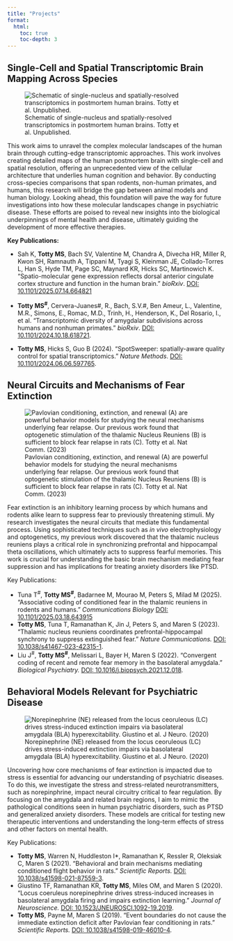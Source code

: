 ```yaml
---
title: "Projects"
format:
  html:
    toc: true
    toc-depth: 3
---
```


## Single-Cell and Spatial Transcriptomic Brain Mapping Across Species
![Schematic of single-nucleus and spatially-resolved transcriptomics in postmortem human brains. Totty et al. Unpublished.](transcriptomics.png)

This work aims to unravel the complex molecular landscapes of the human brain through cutting-edge transcriptomic approaches. This work involves creating detailed maps of the human postmortem brain with single-cell and spatial resolution, offering an unprecedented view of the cellular architecture that underlies human cognition and behavior. By conducting cross-species comparisons that span rodents, non-human primates, and humans, this research will bridge the gap between animal models and human biology. Looking ahead, this foundation will pave the way for future investigations into how these molecular landscapes change in psychiatric disease. These efforts are poised to reveal new insights into the biological underpinnings of mental health and disease, ultimately guiding the development of more effective therapies.

**Key Publications:**

- Sah K, **Totty MS**, Bach SV, Valentine M, Chandra A, Divecha HR, Miller R, Kwon SH, Ramnauth A, Tippani M, Tyagi S, Kleinman JE, Collado-Torres L, Han S, Hyde TM, Page SC, Maynard KR, Hicks SC, Martinowich K. “Spatio-molecular gene expression reflects dorsal anterior cingulate cortex structure and function in the human brain.”  _bioRxiv_. [DOI: 10.1101/2025.07.14.664821](https://www.biorxiv.org/content/10.1101/2025.07.14.664821v1)

- **Totty MS^#^**,  Cervera-Juanes#, R., Bach, S.V.#, Ben Ameur, L., Valentine, M.R., Simons, E., Romac, M.D., Trinh, H., Henderson, K., Del Rosario, I., et al. "Transcriptomic diversity of amygdalar subdivisions across humans and nonhuman primates." _bioRxiv_. [DOI: 10.1101/2024.10.18.618721](https://www.biorxiv.org/content/10.1101/2024.10.18.618721v1).

- **Totty MS**, Hicks S, Guo B (2024). "SpotSweeper: spatially-aware quality control for spatial transcriptomics." _Nature Methods_. [DOI: 10.1101/2024.06.06.597765](https://www.nature.com/articles/s41592-025-02713-3).



## Neural Circuits and Mechanisms of Fear Extinction
![Pavlovian conditioning, extinction, and renewal (A) are powerful behavior models for studying the neural mechanisms underlying fear relapse. Our previous work found that optogenetic stimulation of the thalamic Nucleus Reuniens (B) is sufficient to block fear relapse in rats (C). Totty et al. Nat Comm. (2023)](re_stim.png)

Fear extinction is an inhibitory learning process by which humans and rodents alike learn to suppress fear to previously threatening stimuli. My research investigates the neural circuits that mediate this fundamental process. Using sophisticated techniques such as _in vivo_ electrophysiology and optogenetics, my previous work discovered that the thalamic nucleus reuniens plays a critical role in synchronizing prefrontal and hippocampal theta oscillations, which ultimately acts to suppress fearful memories. This work is crucial for understanding the basic brain mechanism mediating fear suppression and has implications for treating anxiety disorders like PTSD.

Key Publications:

- Tuna T^#^, **Totty MS^#^**, Badarnee M, Mourao M, Peters S, Milad M (2025). "Associative coding of conditioned fear in the thalamic reuniens in rodents and humans." _Communications Biology_ [DOI: 10.1101/2025.03.18.643915](https://www.nature.com/articles/s42003-025-08580-0)
- **Totty MS**, Tuna T, Ramanathan K, Jin J, Peters S, and Maren S (2023). “Thalamic nucleus reuniens coordinates prefrontal-hippocampal synchrony to suppress extinguished fear.” _Nature Communications._ [DOI: 10.1038/s41467-023-42315-1](https://www.nature.com/articles/s41467-023-42315-1).
- Liu J^#^, **Totty MS^#^**, Melissari L, Bayer H, Maren S (2022). “Convergent coding of recent and remote fear memory in the basolateral amygdala.” _Biological Psychiatry._ [DOI: 10.1016/j.biopsych.2021.12.018](https://www.biologicalpsychiatryjournal.com/article/S0006-3223(22)00023-3/fulltext).


## Behavioral Models Relevant for Psychiatric Disease
![Norepinephrine (NE) released from the locus ceoruleous (LC) drives stress-induced extinction impairs via basolateral amygdala (BLA) hyperexcitability. Giustino et al. J Neuro. (2020)](Giustino_etal.png)


Uncovering how core mechanisms of fear extinction is impacted due to stress is essential for advancing our understanding of psychiatric diseases. To do this, we investigate the stress and stress-related neurotransmitters, such as norepinphrine, impact neural circuitry critical to fear regulation. By focusing on the amygdala and related brain regions, I aim to mimic the pathological conditions seen in human psychiatric disorders, such as PTSD and generalized anxiety disorders. These models are critical for testing new therapeutic interventions and understanding the long-term effects of stress and other factors on mental health.


Key Publications:

- **Totty MS**, Warren N, Huddleston I*, Ramanathan K, Ressler R, Oleksiak C, Maren S (2021). “Behavioral and brain mechanisms mediating conditioned flight behavior in rats.” _Scientific Reports._ [DOI: 10.1038/s41598-021-87559-3](https://www.nature.com/articles/s41598-021-87559-3).
- Giustino TF, Ramanathan KR, **Totty MS**, Miles OM, and Maren S (2020). “Locus coeruleus norepinephrine drives stress-induced increases in basolateral amygdala firing and impairs extinction learning.” _Journal of Neuroscience._ [DOI: 10.1523/JNEUROSCI.1092-19.2019](https://www.jneurosci.org/content/40/4/907).
- **Totty MS**, Payne M, Maren S (2019). “Event boundaries do not cause the immediate extinction deficit after Pavlovian fear conditioning in rats.” _Scientific Reports._ [DOI: 10.1038/s41598-019-46010-4](https://www.nature.com/articles/s41598-019-46010-4).

